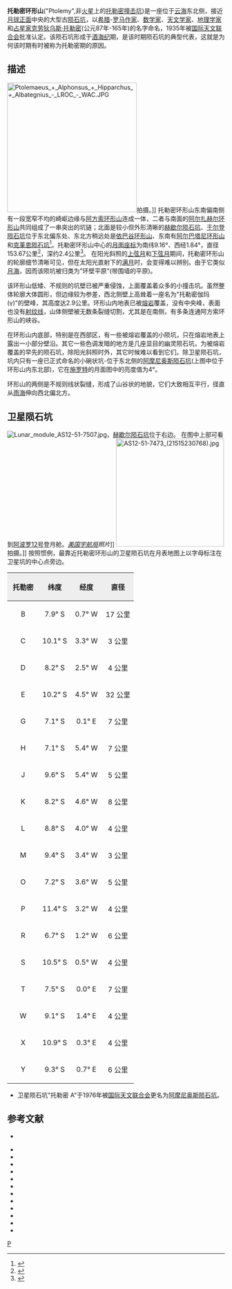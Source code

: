 {{lunar crater data |
 image=AS16-M-0990.jpg|240px|
 caption=[[阿波罗16号|阿波罗16号]]拍摄的托勒密环形山，''[[美国宇航局|美国宇航局]]照片''。|
 latitude=9.2|
 N_or_S=S|
 longitude=1.8|
 E_or_W=W|
 diameter=153 公里|
 depth=2.4 公里|
 colong=3|
 eponym=[[克劳狄乌斯·托勒密|克劳狄乌斯·托勒密]]}}
'''托勒密环形山'''("Ptolemy",非[[火星|火星]]上的[[托勒密撞擊坑_(火星)|托勒密撞击坑]])是一座位于[[云海_(月球)|云海]]东北侧，接近[[月球正面|月球正面]]中央的大型古[[陨石坑|陨石坑]]，以[[希腊|希腊]]-[[罗马|罗马]][[作家|作家]]、[[数学家|数学家]]、[[天文学家|天文学家]]、[[地理学家|地理学家]]和[[占星家|占星家]][[克劳狄乌斯·托勒密|克劳狄乌斯·托勒密]](公元87年-165年)的名字命名，1935年被[[国际天文联合会|国际天文联合会]]批准认定。该陨石坑形成于[[酒海纪|酒海纪]]期，是该时期陨石坑的典型代表，这就是为何该时期有时被称为托勒密期的原因。

==描述==
[[Image:Ptolemaeus_+_Alphonsus_+_Hipparchus_+_Albategnius_-_LROC_-_WAC.JPG|300px]]拍摄。]]
托勒密环形山东南偏南侧有一段宽窄不均的崎岖边缘与[[阿方索环形山|阿方索环形山]]连成一体，二者与南面的[[阿尔扎赫尔环形山|阿尔扎赫尔环形山]]共同组成了一串突出的坑链；北面是较小但外形清晰的[[赫歇尔陨石坑|赫歇尔陨石坑]]、[[于尔登陨石坑|于尔登陨石坑]]位于东北偏东处、东北方稍远处是[[依巴谷环形山|依巴谷环形山]]、东南有[[阿尔巴塔尼环形山|阿尔巴塔尼环形山]]和[[克莱恩陨石坑|克莱恩陨石坑]]<ref>{{Cite web |url=http://www.lpi.usra.edu/resources/mapcatalog/LAC/lac77/ |title=Ptolemy crater on the Map LAC 77 |accessdate=2016-03-12 |archive-date=2016-03-04 |archive-url=https://web.archive.org/web/20160304082656/http://www.lpi.usra.edu/resources/mapcatalog/LAC/lac77/ |dead-url=no }}</ref>。托勒密环形山中心的[[月面座标|月面座标]]为南纬9.16°、西经1.84°，直径153.67公里<ref name="IAU">{{Cite web |url=http://planetarynames.wr.usgs.gov/Feature/4860 |title=Справочник Международного Астрономического Союза |access-date=2016-03-12 |archive-date=2020-11-27 |archive-url=https://web.archive.org/web/20201127012441/https://planetarynames.wr.usgs.gov/Feature/4860 |dead-url=no }}</ref>，深约2.4公里<ref>{{Cite web |url=http://fisherka.csolutionshosting.net/astronote/plan/craterdepth/html/CraterDepthFeatureNameWestfall.html |title=John E. Westfall’s Atlas of the Lunar Terminator, Cambridge Univ. Press (2000) |accessdate=2016-03-12 |archive-date=2014-12-18 |archive-url=https://archive.today/20141218234310/http://fisherka.csolutionshosting.net/astronote/plan/craterdepth/html/CraterDepthFeatureNameWestfall.html |dead-url=yes }}</ref>。 在阳光斜照的[[上弦月|上弦月]]和[[下弦月|下弦月]]期间，托勒密环形山的轮廓细节清晰可见，但在太阳光直射下的[[满月|满月]]时，会变得难以辨别。由于它类似[[月海|月海]]，因而该陨坑被归类为"环壁平原"(带围墙的平原)。

该环形山低矮、不规则的坑壁已被严重侵蚀，上面覆盖着众多的小撞击坑。虽然整体轮廓大体圆形，但边缘较为参差，西北侧壁上高耸着一座名为"托勒密伽玛(γ)"的壁峰，其高度达2.9公里。环形山内地表已被[[熔岩|熔岩]]覆盖，没有中央峰，表面也没有[[射纹系统|射纹线]]，山体侧壁被无数条裂缝切割，尤其是在南侧，有多条连通阿方索环形山的峡谷。

在环形山内底部，特别是在西部区，有一些被熔岩覆盖的小陨坑，只在熔岩地表上露出一小部分壁沿。其它一些色调发暗的地方是几座显目的幽灵陨石坑，为被熔岩覆盖的早先的陨石坑，除阳光斜照时外，其它时候难以看到它们。除卫星陨石坑，坑内只有一座已正式命名的小碗状坑-位于东北侧的[[阿摩尼奥斯陨石坑|阿摩尼奥斯陨石坑]](上图中位于环形山内东北部)，它在[[约翰·希罗尼穆斯·施罗特|施罗特]]的月面图中的亮度值为4°。

环形山的两侧是不规则线状裂缝，形成了山谷状的地貌，它们大致相互平行，径直从[[雨海|雨海]]伸向西北偏北方。

==卫星陨石坑==
[[Image:Lunar_module_AS12-51-7507.jpg|thumb]]，[[赫歇尔陨石坑|赫歇尔陨石坑]]位于右边。  在图中上部可看到[[阿波罗12号|阿波罗12号]]登月舱。''[[美国宇航局|美国宇航局]]照片'']]
[[Image:AS12-51-7473_(21515230768).jpg|250px]]拍摄。]]
按照惯例，最靠近托勒密环形山的卫星陨石坑在月表地图上以字母标注在卫星坑的中心点旁边。

{| class="wikitable"
!width="25%" style="background:#eeeeee;" |托勒密
!width="25%" style="background:#eeeeee;" |纬度
!width="25%" style="background:#eeeeee;" |经度
!width="25%" style="background:#eeeeee;" |直径
|-
|align="center"|B
|align="center"|7.9° S
|align="center"|0.7° W
|align="center"|17 公里
|-
|align="center"|C
|align="center"|10.1° S
|align="center"|3.3° W
|align="center"|3 公里
|-
|align="center"|D
|align="center"|8.2° S
|align="center"|2.5° W
|align="center"|4 公里
|-
|align="center"|E
|align="center"|10.2° S
|align="center"|4.5° W
|align="center"|32 公里
|-
|align="center"|G
|align="center"|7.1° S
|align="center"|0.1° E
|align="center"|7 公里
|-
|align="center"|H
|align="center"|7.1° S
|align="center"|5.4° W
|align="center"|7 公里
|-
|align="center"|J
|align="center"|9.6° S
|align="center"|5.4° W
|align="center"|5 公里
|-
|align="center"|K
|align="center"|8.2° S
|align="center"|4.6° W
|align="center"|8 公里
|-
|align="center"|L
|align="center"|8.8° S
|align="center"|4.0° W
|align="center"|4 公里
|-
|align="center"|M
|align="center"|9.4° S
|align="center"|3.4° W
|align="center"|3 公里
|-
|align="center"|O
|align="center"|7.2° S
|align="center"|3.6° W
|align="center"|5 公里
|-
|align="center"|P
|align="center"|11.4° S
|align="center"|3.2° W
|align="center"|4 公里
|-
|align="center"|R
|align="center"|6.7° S
|align="center"|1.2° W
|align="center"|6 公里
|-
|align="center"|S
|align="center"|10.5° S
|align="center"|0.5° W
|align="center"|4 公里
|-
|align="center"|T
|align="center"|7.5° S
|align="center"|0.0° E
|align="center"|7 公里
|-
|align="center"|W
|align="center"|9.1° S
|align="center"|1.4° E
|align="center"|4 公里
|-
|align="center"|X
|align="center"|10.9° S
|align="center"|0.3° E
|align="center"|4 公里
|-
|align="center"|Y
|align="center"|9.3° S
|align="center"|0.7° E
|align="center"|6 公里
|}

* 卫星陨石坑"托勒密 A"于1976年被[[国际天文联合会|国际天文联合会]]更名为[[阿摩尼奥斯陨石坑|阿摩尼奥斯陨石坑]]。

==参考文献==
{{Reflist}}
{{Commons category|Ptolemaeus (crater)}}
* {{cite web
 |last=Wood 
 |first=Chuck 
 |date=2005-04-06 
 |url=http://www.lpod.org/?m=20060406 
 |title=Micro-Topo 
 |publisher=Lunar Photo of the Day 
 |accessdate=2006-07-21 
 |deadurl=yes 
 |archiveurl=https://web.archive.org/web/20060514140245/http://www.lpod.org/?m=20060406 
 |archivedate=2006-05-14 
}}
{{refbegin}}
* {{cite book
  | last1 = Andersson
  | first1 = L. E.
  | last2 = Whitaker
  | first2 = E. A.
  | authorlink2 = Ewen Whitaker
  | date = 1982
  | title = [[NASA|NASA]] Catalogue of Lunar Nomenclature
  | publisher = NASA RP-1097
  | ref = harv
  }}
* {{cite web
  | last = Blue
  | first = Jennifer
  | date = October 18, 2010
  | title = Gazetteer of Planetary Nomenclature
  | publisher = [[United_States_Geological_Survey|USGS]]
  | url = http://planetarynames.wr.usgs.gov/Feature/4860
  | accessdate = 2014-10-16
  | ref = harv
  | archive-date = 2020-11-27
  | archive-url = https://web.archive.org/web/20201127012441/https://planetarynames.wr.usgs.gov/Feature/4860
  | dead-url = no
  }}
* {{cite book
  | last1 = Bussey
  | first1 = B.
  | authorlink1 = Ben Bussey
  | last2 = Spudis
  | first2 = P.
  | authorlink2 = Paul Spudis
  | date = 2004
  | title = The Clementine Atlas of the Moon
  | publisher = Cambridge University Press
  | location = New York
  | isbn = 978-0-521-81528-4
  | ref = harv
  }}
* {{cite book
  | last1 = Cocks
  | first1 = Elijah E.
  | last2 = Cocks
  | first2 = Josiah C.
  | date = 1995
  | title = Who's Who on the Moon: A Biographical Dictionary of Lunar Nomenclature
  | url = https://archive.org/details/isbn_9780936389271
  | publisher = Tudor Publishers
  | isbn = 978-0-936389-27-1
  | ref = harv
  }}
* {{cite web
  | last = McDowell
  | first = Jonathan
  | date = July 15, 2007
  | url = http://host.planet4589.org/astro/lunar/
  | title = Lunar Nomenclature
  | publisher = Jonathan's Space Report
  | accessdate = 2007-10-24
  | ref = harv
  | archive-date = 2012-05-26
  | archive-url = https://www.webcitation.org/67wcYNfK3?url=http://host.planet4589.org/astro/lunar/
  | dead-url = no
  }}
* {{cite journal| last1 = Menzel| first1 = D. H.| last2 = Minnaert| first2 = M.| last3 = Levin| first3 = B.| last4 = Dollfus| first4 = A.| last5 = Bell| first5 = B.| title = Report on Lunar Nomenclature by the Working Group of Commission 17 of the IAU| doi = 10.1007/BF00171763| journal = Space Science Reviews| volume = 12| issue = 2| pages = 136–186| year = 1971| pmid = | pmc =| bibcode = 1971SSRv...12..136M| ref = harv}}
* {{cite book
  | first = Patrick
  | last = Moore
  | authorlink = Patrick Moore
  | date = 2001
  | title = On the Moon
  | url = https://archive.org/details/patrickmooreonmo00patr
  | publisher = Sterling Publishing Co
  | isbn = 978-0-304-35469-6
  | ref = harv
  }}
* {{cite book
  | first = Fred W.
  | last = Price
  | date = 1988
  | title = The Moon Observer's Handbook
  | publisher = Cambridge University Press
  | isbn = 978-0-521-33500-3
  | ref = harv
  }}
* {{cite book
  | last = Rükl
  | first = Antonín
  | authorlink = Antonín Rükl
  | date = 1990
  | title = Atlas of the Moon
  | publisher = Kalmbach Books
  | isbn = 978-0-913135-17-4
  | ref = harv
  }}
* {{cite book
  | last = Webb
  | first = Rev. T. W.
  | authorlink = Thomas William Webb
  | date = 1962
  | title = Celestial Objects for Common Telescopes
  | url = https://archive.org/details/celestialobjects00webb
  | edition = 6th revised
  | publisher = Dover
  | isbn = 978-0-486-20917-3
  | ref = harv
  }}
* {{cite book
  | first = Ewen A.
  | last = Whitaker
  | authorlink = Ewen Whitaker
  | date = 1999
  | title = Mapping and Naming the Moon
  | publisher = Cambridge University Press
  | isbn = 978-0-521-62248-6
  | ref = harv
  }}
* {{cite book
  | first = Peter T.
  | last = Wlasuk
  | date = 2000
  | title = Observing the Moon
  | publisher = Springer
  | isbn = 978-1-85233-193-1
  | ref = harv
 }}
{{refend}}

[[Category:月球环形山|P]]
{{月球環形山 (O-Q)}}